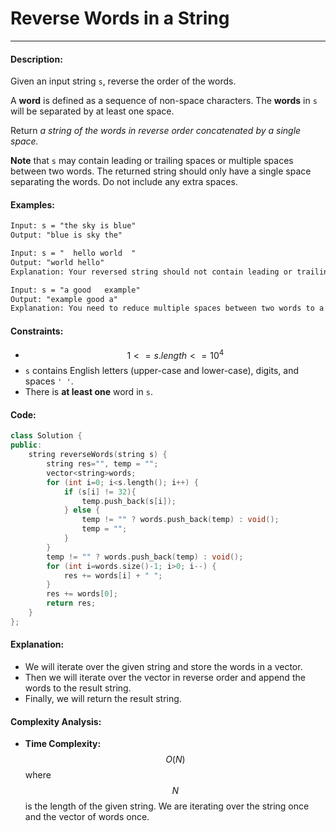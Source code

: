 # Reverse Words in a String

-----

#### Description: 

Given an input string ```s```, reverse the order of the words.

A **word** is defined as a sequence of non-space characters. The **words** in ```s``` will be separated by at least one space.

Return _a string of the words in reverse order concatenated by a single space._

**Note** that ```s``` may contain leading or trailing spaces or multiple spaces between two words. The returned string should only have a single space separating the words. Do not include any extra spaces.

#### Examples:

```txt
Input: s = "the sky is blue"
Output: "blue is sky the"
```

```txt
Input: s = "  hello world  "
Output: "world hello"
Explanation: Your reversed string should not contain leading or trailing spaces.
```

```txt
Input: s = "a good   example"
Output: "example good a"
Explanation: You need to reduce multiple spaces between two words to a single space in the reversed string.
```

#### Constraints: 

- $$1 <= s.length <= 10^4$$
- ```s``` contains English letters (upper-case and lower-case), digits, and spaces ```' '```.
- There is **at least one** word in ```s```.

#### Code: 

```cpp
class Solution {
public:
    string reverseWords(string s) {
        string res="", temp = "";
        vector<string>words;
        for (int i=0; i<s.length(); i++) {
            if (s[i] != 32){
                temp.push_back(s[i]);
            } else {
                temp != "" ? words.push_back(temp) : void();
                temp = "";
            }
        }
        temp != "" ? words.push_back(temp) : void();
        for (int i=words.size()-1; i>0; i--) {
            res += words[i] + " ";
        }
        res += words[0];
        return res;
    }
};
```

#### Explanation:

- We will iterate over the given string and store the words in a vector.
- Then we will iterate over the vector in reverse order and append the words to the result string.
- Finally, we will return the result string.

#### Complexity Analysis:

- **Time Complexity:** $$O(N)$$ where $$N$$ is the length of the given string. We are iterating over the string once and the vector of words once.